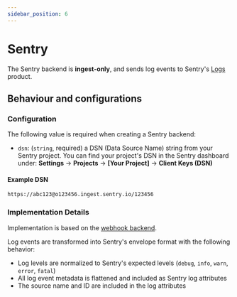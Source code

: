 ```yaml
---
sidebar_position: 6
---
```


# Sentry

The Sentry backend is **ingest-only**, and sends log events to Sentry's [Logs](https://docs.sentry.io/product/explore/logs/) product.

## Behaviour and configurations

### Configuration

The following value is required when creating a Sentry backend:

- `dsn`: (`string`, required) a DSN (Data Source Name) string from your Sentry project. You can find your project's DSN in the Sentry dashboard under: **Settings** → **Projects** → **[Your Project]** → **Client Keys (DSN)**

#### Example DSN

```
https://abc123@o123456.ingest.sentry.io/123456
```

### Implementation Details

Implementation is based on the [webhook backend](/backends/webhook).

Log events are transformed into Sentry's envelope format with the following behavior:

- Log levels are normalized to Sentry's expected levels (`debug`, `info`, `warn`, `error`, `fatal`)
- All log event metadata is flattened and included as Sentry log attributes
- The source name and ID are included in the log attributes
